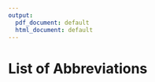 ```yaml
---
output:
  pdf_document: default
  html_document: default
---
```

# List of Abbreviations {-}

\begin{tabular}{rp{0.2cm}lp{1cm}rp{0.2cm}l}
    AKT & & Protein kinase B \\
    AML & & Acute myeloid leukaemia \\
    ATACseq & & Assay for Transposase-Accessible Chromatin using sequencing \\
    ATP & & Adenosine triphosphate \\
    AUC & & Area under curve \\
    BAFF & & B cell-activating factor \\
    BCR & & B-cell receptor \\
    BH & & Benjamini-Hochberg \\
    BMSC & & Mesenchymal bone marrow stromal cell \\
    BTK & & Bruton’s tyrosine kinase \\
    CD40L & & CD40 Ligand \\
    CDF & & Cumulative distribution function \\
    ChIPseq & & Chromatin immunoprecipitation sequencing \\
    CI & & Confidence interval \\
    CLL & & Chronic lymphocytic leukaemia \\
    CNV & & Copy number variation \\
    CpG ODN & & CpG oligodeoxynucleotides \\
    DLBCL & & Diffuse large B cell lymphoma \\
    DMSO & & Dimethyl sulfoxide  \\
    DNA & & Deoxyribonucleic acid  \\
    DNAseq & & DNA sequencing \\
    ERK & & Ras-dependent extracellular signal-regulated kinase \\
    FBS & & Fetal bovine serum \\
    FDA & & United States Food and Drug Administration \\
    FDC & & Follicular dendritic cell \\
    FDR & & False discovery rate \\
    GSEA & & Gene set enrichment analysis  \\
    HR & & Hazard ratio  \\
    HS-5 CM & & HS-5 Conditioned Medium  \\
    IFN$\gamma$ & & Interferon$\gamma$   \\  
    Ig & & Immunoglobulin \\
    IGHV & & Immunoglobulin heavy chain variable region \\
  
    
\end{tabular}
\newpage   
\begin{tabular}{rp{0.2cm}lp{1cm}rp{0.2cm}l}
  IGLV & & Immunoglobulin light chain variable region \\
    IHC & & Immunohistochemistry \\
    IL & & Interleukin \\
    JAK & & Janus kinase \\
    M-CLL & & CLL with somatic hypermutations in IGHV loci \\
    MACS & & Magnetic-activated cell sorting \\
    MAPK & & Mitogen-activated protein kinase  \\
    MRD & & Minimal residual disease  \\
    MSC & & Mesenchymal stromal cell  \\
    NF$\kappa$B & & Nuclear factor $\kappa$-light-chain-enhancer of activated B cells \\
    NLC & & Nurselike cell  \\
    NOTCH & & Neurogenic locus notch  \\
    OS & & Overall survival \\
    PBMC & & Peripheral blood mononuclear cells \\
    PCA & & Principal component analysis \\
    PI3K & & Phosphoinositide 3-kinase \\
    PKC & & Protein kinase C \\
    PLC-$\gamma$2 & & Phospholipase C $\gamma$ 2 \\
    RNA & & Ribonucleic acid  \\
    RNAseq & & RNA sequencing \\
    SDF1$\alpha$ & & Stromal Cell-Derived Factor-1 alpha  \\
    SF3B1 & & Splicing factor 3B subunit 1 \\
    STAT & & Signal transducer and activator of transcription \\
    SYK & & Spleen tyrosine kinase \\
    TF & & Transcription factor \\
    TGF$\beta$ & & Transforming growth factor $\beta$ \\
    Th cell & & T-helper cell \\
    TLR & & Toll-like receptor \\ 
    TSS & & Transcription start site \\
    TTFT & & Time to first treatment \\
    TTT & & Time to treatment \\
    U-CLL & & CLL without somatic hypermutations in IGHV loci \\
    VST & & Variance stabilising transformation \\
    WES & & Whole exome sequencing \\
    WGS & & Whole genome sequencing \\
    WT & & Wild type \\
    ZAP70 & & Tyrosine-protein kinase ZAP-70 \\
    
\end{tabular}

